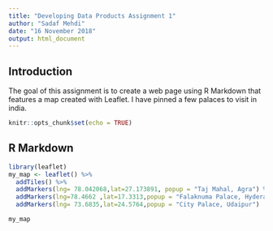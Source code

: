 ---
title: "Developing Data Products Assignment 1"
author: "Sadaf Mehdi"
date: "16 November 2018"
output: html_document
---

## Introduction
The goal of this assignment is to create a web page using R Markdown that features a map created with Leaflet.
I have pinned a few palaces to visit in india.

```{r setup, include=FALSE}
knitr::opts_chunk$set(echo = TRUE)
```

## R Markdown


```{r Leaflet }
library(leaflet)
my_map <- leaflet() %>%
  addTiles() %>%
  addMarkers(lng= 78.042068,lat=27.173891, popup = "Taj Mahal, Agra") %>%
  addMarkers(lng=78.4662 ,lat=17.3313,popup = "Falaknuma Palace, Hyderabad")%>%
  addMarkers(lng= 73.6835,lat=24.5764,popup = "City Palace, Udaipur")

my_map
```


